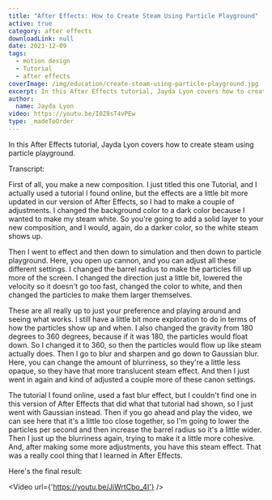 ```yaml
---
title: "After Effects: How to Create Steam Using Particle Playground"
active: true
category: after effects
downloadLink: null
date: 2021-12-09
tags:
  - motion design
  - Tutorial
  - after effects
coverImage: /img/education/create-steam-using-particle-playground.jpg
excerpt: In this After Effects tutorial, Jayda Lyon covers how to create steam using particle playground.
author:
  name: Jayda Lyon
video: https://youtu.be/I0Z8sT4vPEw
type: _madeToOrder
---
```


In this After Effects tutorial, Jayda Lyon covers how to create steam using particle playground.

Transcript:

First of all, you make a new composition. I just titled this one Tutorial, and I actually used a tutorial I found online, but the effects are a little bit more updated in our version of After Effects, so I had to make a couple of adjustments. I changed the background color to a dark color because I wanted to make my steam white. So you're going to add a solid layer to your new composition, and I would, again, do a darker color, so the white steam shows up.

Then I went to effect and then down to simulation and then down to particle playground. Here, you open up cannon, and you can adjust all these different settings. I changed the barrel radius to make the particles fill up more of the screen. I changed the direction just a little bit, lowered the velocity so it doesn't go too fast, changed the color to white, and then changed the particles to make them larger themselves.

These are all really up to just your preference and playing around and seeing what works. I still have a little bit more exploration to do in terms of how the particles show up and when. I also changed the gravity from 180 degrees to 360 degrees, because if it was 180, the particles would float down. So I changed it to 360, so then the particles would flow up like steam actually does. Then I go to blur and sharpen and go down to Gaussian blur. Here, you can change the amount of blurriness, so they're a little less opaque, so they have that more translucent steam effect. And then I just went in again and kind of adjusted a couple more of these canon settings.

The tutorial I found online, used a fast blur effect, but I couldn't find one in this version of After Effects that did what that tutorial had shown, so I just went with Gaussian instead. Then if you go ahead and play the video, we can see here that it's a little too close together, so I'm going to lower the particles per second and then increase the barrel radius so it's a little wider. Then I just up the blurriness again, trying to make it a little more cohesive. And, after making some more adjustments, you have this steam effect. That was a really cool thing that I learned in After Effects.

Here's the final result:

<Video url={'https://youtu.be/JiWrtCbo_4I'} />
